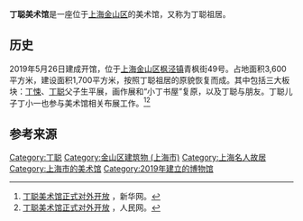 '''丁聪美术馆'''是一座位于[[上海|上海]][[金山区_(上海市)|金山区]]的美术馆，又称为丁聪祖居。

==历史==
2019年5月26日建成开馆，位于[[上海|上海]][[金山区_(上海市)|金山区]][[枫泾镇|枫泾镇]]青枫街49号。占地面积3,600平方米，建设面积1,700平方米，按照丁聪祖居的原貌恢复而成。其中包括三大板块：[[丁悚|丁悚]]、[[丁聪|丁聪]]父子生平展，画作展和“小丁书屋”复原，以及丁聪与朋友。丁聪儿子丁小一也参与美术馆相关布展工作。<ref>[http://www.xinhuanet.com/2019-05/26/c_1210144132.htm 丁聪美术馆正式对外开放] {{Wayback|url=http://www.xinhuanet.com/2019-05/26/c_1210144132.htm |date=20200808125456 }}，新华网。</ref><ref>[http://sh.people.com.cn/n2/2019/0526/c134768-32979142.html 丁聪美术馆正式对外开放] {{Wayback|url=http://sh.people.com.cn/n2/2019/0526/c134768-32979142.html |date=20201020093602 }}，人民网。</ref>

==参考来源==
{{reflist}}

[[Category:丁聪|Category:丁聪]]
[[Category:金山区建筑物_(上海市)|Category:金山区建筑物 (上海市)]]
[[Category:上海名人故居|Category:上海名人故居]]
[[Category:上海市的美术馆|Category:上海市的美术馆]]
[[Category:2019年建立的博物馆|Category:2019年建立的博物馆]]